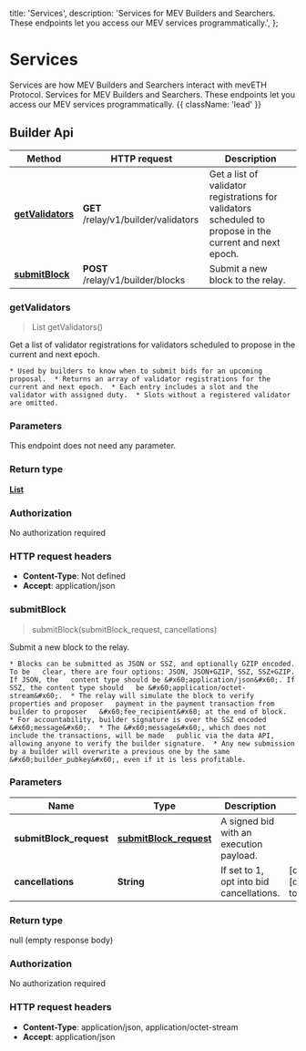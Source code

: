   title: 'Services',
  description:
    'Services for MEV Builders and Searchers. These endpoints let you access our MEV services programmatically.',
};

# Services

Services are how MEV Builders and Searchers interact with mevETH Protocol. Services for MEV Builders and Searchers. These endpoints let you access our MEV services programmatically. {{ className: 'lead' }}

## Builder Api


| Method                                           | HTTP request                         | Description                                                                                              |
| ------------------------------------------------ | ------------------------------------ | -------------------------------------------------------------------------------------------------------- |
| [**getValidators**](BuilderApi.md#getValidators) | **GET** /relay/v1/builder/validators | Get a list of validator registrations for validators scheduled to propose in the current and next epoch. |
| [**submitBlock**](BuilderApi.md#submitBlock)     | **POST** /relay/v1/builder/blocks    | Submit a new block to the relay.                                                                         |

<a name="getValidators"></a>

### **getValidators**

> List getValidators()

Get a list of validator registrations for validators scheduled to propose in the current and next epoch.

    * Used by builders to know when to submit bids for an upcoming proposal.  * Returns an array of validator registrations for the current and next epoch.  * Each entry includes a slot and the validator with assigned duty.  * Slots without a registered validator are omitted.

### Parameters

This endpoint does not need any parameter.

### Return type

[**List**](../Models/ValidatorsResponseEntry.md)

### Authorization

No authorization required

### HTTP request headers

- **Content-Type**: Not defined
- **Accept**: application/json

<a name="submitBlock"></a>

### **submitBlock**

> submitBlock(submitBlock_request, cancellations)

Submit a new block to the relay.

    * Blocks can be submitted as JSON or SSZ, and optionally GZIP encoded. To be   clear, there are four options: JSON, JSON+GZIP, SSZ, SSZ+GZIP. If JSON, the   content type should be &#x60;application/json&#x60;. If SSZ, the content type should   be &#x60;application/octet-stream&#x60;.  * The relay will simulate the block to verify properties and proposer   payment in the payment transaction from builder to proposer   &#x60;fee_recipient&#x60; at the end of block.  * For accountability, builder signature is over the SSZ encoded &#x60;message&#x60;.  * The &#x60;message&#x60;, which does not include the transactions, will be made   public via the data API, allowing anyone to verify the builder signature.  * Any new submission by a builder will overwrite a previous one by the same   &#x60;builder_pubkey&#x60;, even if it is less profitable.

### Parameters

| Name                    | Type                                                        | Description                              | Notes                        |
| ----------------------- | ----------------------------------------------------------- | ---------------------------------------- | ---------------------------- |
| **submitBlock_request** | [**submitBlock_request**](../Models/submitBlock_request.md) | A signed bid with an execution payload.  |                              |
| **cancellations**       | **String**                                                  | If set to 1, opt into bid cancellations. | [optional] [default to null] |

### Return type

null (empty response body)

### Authorization

No authorization required

### HTTP request headers

- **Content-Type**: application/json, application/octet-stream
- **Accept**: application/json
